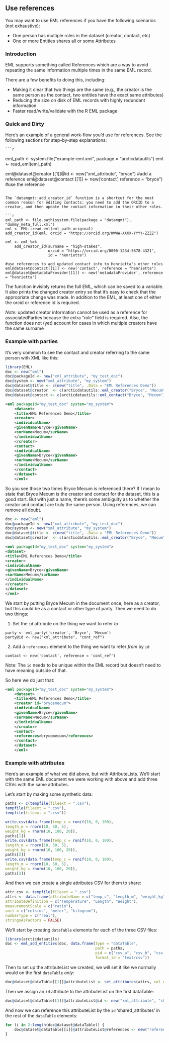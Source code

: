 ## Use references
You may want to use EML references if you have the following scenarios (not exhaustive):
    
-   One person has multiple roles in the dataset (creator, contact, etc)
-   One or more Entities shares all or some Attributes

### Introduction
EML supports something called References which are a way to avoid repeating the same information multiple times in the same EML record.

There are a few benefits to doing this, including:
    
-   Making it clear that two things are the same (e.g., the creator is the same person as the contact, two entities have the exact same attributes)
-   Reducing the size on disk of EML records with highly redundant information
-   Faster read/write/validate with the R EML package

### Quick and Dirty
Here's an example of a general work-flow you'd use for references. See the following sections for step-by-step explanations:
    
    ```r
eml_path <- system.file("example-eml.xml", package = "arcticdatautils")
eml <- read_eml(eml_path)

eml@dataset@creator[[1]]@id <- new("xml_attribute", "bryce") #add a reference
eml@dataset@contact[[1]] <- new('contact', reference = "bryce") #use the reference
```

The `datamgmt::add_creator_id` function is a shortcut for the most common reason for editing contacts: you need to add the ORCID to a creator, and then update the contact information in their other roles. 

```r
eml_path <- file.path(system.file(package = "datamgmt"), "dummy_meta_full.xml")
eml <- EML::read_eml(eml_path_original)
add_creator_id(eml, orcid = "https://orcid.org/WWWW-XXXX-YYYY-ZZZZ")

eml <- eml %>%
    add_creator_id(surname = "high-stakes",
                   orcid = "https://orcid.org/0000-1234-5678-4321",
                   id = "henrietta")

#use references to add updated contact info to Henrietta's other roles
eml@dataset@contact[[1]] <- new('contact', reference = "henrietta")
eml@dataset@metadataProvider[[1]] <- new('metadataProvider', reference = "henrietta")
```

The function invisibly returns the full EML, which can be saved to a variable. It also prints the changed creator entry so that it's easy to check that the appropriate change was made. In addition to the EML, at least one of either the orcid or reference id is required.

_Note:_ updated creator information cannot be used as a reference for associatedParties because the extra "role" field is required. Also, the function does not (yet) account for cases in which multiple creators have the same surname

### Example with parties
It's very common to see the contact and creator referring to the same person with XML like this:
    
``` r
library(EML)
doc <- new("eml")
doc@packageId <- new("xml_attribute", "my_test_doc")
doc@system <- new("xml_attribute", "my_system")
doc@dataset@title <- c(new("title", .Data = "EML References Demo"))
doc@dataset@creator  <- c(arcticdatautils::eml_creator("Bryce", "Mecum"))
doc@dataset@contact <- c(arcticdatautils::eml_contact("Bryce", "Mecum"))
```

``` xml
<eml packageId="my_test_doc" system="my_system">
    <dataset>
    <title>EML References Demo</title>
    <creator>
    <individualName>
    <givenName>Bryce</givenName>
    <surName>Mecum</surName>
    </individualName>
    </creator>
    <contact>
    <individualName>
    <givenName>Bryce</givenName>
    <surName>Mecum</surName>
    </individualName>
    </contact>
    </dataset>
    </eml>
```

So you see those two times Bryce Mecum is referenced there? If I mean to state that Bryce Mecum is the creator and contact for the dataset, this is a good start. But with just a name, there's some ambiguity as to whether the creator and contact are truly the same person. Using references, we can remove all doubt.

``` r
doc <- new("eml")
doc@packageId <- new("xml_attribute", "my_test_doc")
doc@system <- new("xml_attribute", "my_system")
doc@dataset@title <- c(new("title", .Data = "EML References Demo"))
doc@dataset@creator  <- c(arcticdatautils::eml_creator("Bryce", "Mecum"))
```

``` xml
<eml packageId="my_test_doc" system="my_system">
<dataset>
<title>EML References Demo</title>
<creator>
<individualName>
<givenName>Bryce</givenName>
<surName>Mecum</surName>
</individualName>
</creator>
</dataset>
</eml> 
```

We start by putting Bryce Mecum in the document once, here as a creator, but this could be as a contact or other type of party. Then we need to do two things:

1.  Set the `id` attribute on the thing we want to refer *to*

```
party <- eml_party('creator', 'Bryce', 'Mecum')
party@id <- new("xml_attribute", "cont_ref")
```

2.  Add a `references` element to the thing we want to refer *from* by `id`

```
contact <- new('contact', reference = 'cont_ref') 
```

Note: The `id` needs to be unique within the EML record but doesn't need to have meaning outside of that.

So here we do just that:
    
``` xml
<eml packageId="my_test_doc" system="my_system">
    <dataset>
    <title>EML References Demo</title>
    <creator id="brycemecum">
    <individualName>
    <givenName>Bryce</givenName>
    <surName>Mecum</surName>
    </individualName>
    </creator>
    <contact>
    <references>brycemecum</references>
    </contact>
    </dataset>
    </eml>
```

### Example with attributes

Here's an example of what we did above, but with AttributeLists. We'll start with the same EML document we were working with above and add three CSVs with the same attributes.

Let's start by making some synthetic data:

``` r
paths <- c(tempfile(fileext = ".csv"), 
tempfile(fileext = ".csv"), 
tempfile(fileext = ".csv"))

write.csv(data.frame(temp_c = runif(10, 0, 100), 
length_m = rnorm(10, 50, 5), 
weight_kg = rnorm(10, 100, 20)),
paths[1])
write.csv(data.frame(temp_c = runif(10, 0, 100), 
length_m = rnorm(10, 50, 5), 
weight_kg = rnorm(10, 100, 20)),
paths[2])
write.csv(data.frame(temp_c = runif(10, 0, 100), 
length_m = rnorm(10, 50, 5), 
weight_kg = rnorm(10, 100, 20)),
paths[3])
```

And then we can create a single attributes CSV for them to share:

``` r
attr_csv <- tempfile(fileext = ".csv")
attrs <- data.frame(attributeName = c("temp_c", "length_m", "weight_kg"),
attributeDefinition = c("Temperature", "Length", "Weight"),
measurementScale = c("ratio"),
unit = c("celsius", "meter", "kilogram"),
numberType = c("real"),
stringsAsFactors = FALSE)
```

We'll start by creating `dataTable` elements for each of the three CSV files:
    
``` r
library(arcticdatautils)
doc <- eml_add_entities(doc, data.frame(type = "dataTable",
                                        path = paths,
                                        pid = c("csv_a", "csv_b", "csv_c"),
                                        format_id = "text/csv"))
```

Then to set up the attributeList we created, we will set it like we normally would on the first `dataTable` *only*:
    
``` r
doc@dataset@dataTable[[1]]@attributeList <- set_attributes(attrs, col_classes = c("numeric", "numeric", "numeric"))
```

Then we assign an `id` attribute to the attributeList on the first dataTable:
    
``` r
doc@dataset@dataTable[[1]]@attributeList@id <- new("xml_attribute", "shared_attributes")
```

And now we can reference this attributeList by the `id` 'shared\_attributes' in the rest of the `dataTable` elements:
    
``` r
for (i in 2:length(doc@dataset@dataTable)) {
    doc@dataset@dataTable[[i]]@attributeList@references <- new("references", "shared_attributes")
}
```